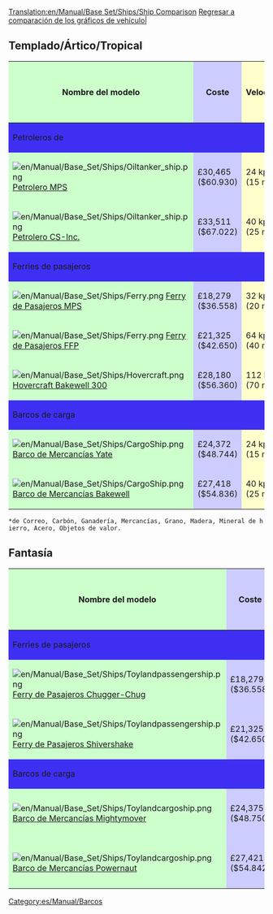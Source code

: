 [[Translation:en/Manual/Base Set/Ships/Ship Comparison]]
{{en/-right}}[[es/Manual/Base Set/Tablas comparativas de vehículos|Regresar a comparación de los gráficos de vehículo|]]

== Templado/Ártico/Tropical ==

{|border=1 style="width=100%"
!style="background: #ccffcc" |Nombre del modelo
!style="background: #ccccff" |Coste
!style="background: #ffffcc" |Velocidad
!style="background: #ccccff" |Costos de operacion / año
!style="background: #ccffcc" |Diseñado
!style="background: #ccffcc" |Esperanza de vida
!style="background: #ff9999" |Capacidad
|- 
!style="background: #3e2ff3" colspan="7" align="left"|Petroleros de
|-
|style="background: #ccffcc"|[[File:en/Manual/Base Set/Ships/Oiltanker ship.png]] [[es/Manual/Base Set/Ships/Petrolero MPS|Petrolero MPS]]
|style="background: #ccccff"|£30,465 ($60.930)
|style="background: #ffffcc"|24 kph (15 mph)
|style="background: #ccccff"|£2,296 ($4.592)
|style="background: #ccffcc"|1928
|style="background: #ccffcc"|30 años
|style="background: #ff9999"|220,000 Litros de aceite
|-
|style="background: #ccffcc"|[[File:en/Manual/Base Set/Ships/Oiltanker ship.png]]  [[es/Manual/Base Set/Ships/Petrolero CS-Inc.|Petrolero CS-Inc.]]
|style="background: #ccccff"|£33,511 ($67.022)
|style="background: #ffffcc"|40 kph (25 mph)
|style="background: #ccccff"|£2,050 ($4.100)
|style="background: #ccffcc"|1968
|style="background: #ccffcc"|30 años
|style="background: #ff9999"|350,000 Litros de aceite
|-
!colspan="7" style="background: #3e2ff3" align="left"|Ferries de pasajeros
|-
|style="background: #ccffcc"|[[File:en/Manual/Base Set/Ships/Ferry.png]]  [[es/Manual/Base Set/Ships/Ferry de Pasajeros MPS|Ferry de Pasajeros MPS]]
|style="background: #ccccff"|£18,279 ($36.558)
|style="background: #ffffcc"|32 kph (20 mph)
|style="background: #ccccff"|£1,476 ($2.952)
|style="background: #ccffcc"|1926
|style="background: #ccffcc"|30 años
|style="background: #ff9999"|100 Pasajeros
|-
|style="background: #ccffcc"|[[File:en/Manual/Base Set/Ships/Ferry.png]]  [[es/Manual/Base Set/Ships/Ferry de Pasajeros FFP|Ferry de Pasajeros FFP]]
|style="background: #ccccff"|£21,325 ($42.650)
|style="background: #ffffcc"|64 kph (40 mph)
|style="background: #ccccff"|£1,312 ($2.624)
|style="background: #ccffcc"|1971
|style="background: #ccffcc"|30 años
|style="background: #ff9999"|130 Pasajeros
|-
|style="background: #ccffcc"|[[File:en/Manual/Base Set/Ships/Hovercraft.png]]  [[es/Manual/Base Set/Ships/Hovercraft Bakewell 300|Hovercraft Bakewell 300]]
|style="background: #ccccff"|£28,180 ($56.360)
|style="background: #ffffcc"|112 kph (70 mph)
|style="background: #ccccff"|£3,117 ($6,234)
|style="background: #ccffcc"|1968
|style="background: #ccffcc"|25 años
|style="background: #ff9999"|100 Pasajeros
|-
!colspan="7" style="background: #3e2ff3" align="left"|Barcos de carga
|-
|style="background: #ccffcc"|[[File:en/Manual/Base Set/Ships/CargoShip.png]]  [[es/Manual/Base Set/Ships/Barco de Mercancías Yate|Barco de Mercancías Yate]]
|style="background: #ccccff"|£24,372 ($48.744)
|style="background: #ffffcc"|24 kph (15 mph)
|style="background: #ccccff"|£2,460 ($4.920)
|style="background: #ccffcc"|1928
|style="background: #ccffcc"|30 años
|style="background: #ff9999"|160 Unidades* 
|-
|style="background: #ccffcc"|[[File:en/Manual/Base Set/Ships/CargoShip.png]]  [[es/Manual/Base Set/Ships/Barco de Mercancías Bakewell|Barco de Mercancías Bakewell]]
|style="background: #ccccff"|£27,418 ($54.836)
|style="background: #ffffcc"|40 kph (25 mph)
|style="background: #ccccff"|£1,853 ($3.706)
|style="background: #ccffcc"|1974
|style="background: #ccffcc"|30 años
|style="background: #ff9999"|190 Unidades*
|}
 *de Correo, Carbón, Ganadería, Mercancías, Grano, Madera, Mineral de hierro, Acero, Objetos de valor.

== Fantasía ==

{|border=1 style="width=100%"
!style="background: #ccffcc" |Nombre del modelo
!style="background: #ccccff" |Coste
!style="background: #ffffcc" |Velocidad
!style="background: #ccccff" |Costos de operacion / año
!style="background: #ccffcc" |Diseñado
!style="background: #ccffcc" |Esperanza de vida
!style="background: #ff9999" |Capacidad
|-
!colspan="7" style="background: #3e2ff3" align="left"|Ferries de pasajeros
|-
|style="background: #ccffcc"|[[File:en/Manual/Base Set/Ships/Toylandpassengership.png]]  [[es/Manual/Base Set/Ships/Ferry de Pasajeros Chugger-Chug|Ferry de Pasajeros Chugger-Chug]]
|style="background: #ccccff"|£18,279 ($36.558)
|style="background: #ffffcc"|32 kph (20 mph)
|style="background: #ccccff"|£1,476 ($2,952)
|style="background: #ccffcc"|1946
|style="background: #ccffcc"|30 años
|style="background: #ff9999"|100 Pasajeros
|-
|style="background: #ccffcc"|[[File:en/Manual/Base Set/Ships/Toylandpassengership.png]]  [[es/Manual/Base Set/Ships/Ferry de Pasajeros Shivershake|Ferry de Pasajeros Shivershake]]
|style="background: #ccccff"|£21,325 ($42.650)
|style="background: #ffffcc"|64 kph (40 mph)
|style="background: #ccccff"|£1,312 ($2,624)
|style="background: #ccffcc"|1977
|style="background: #ccffcc"|30 años
|style="background: #ff9999"|130 Pasajeros
|-
!colspan="7" style="background: #3e2ff3" align="left"|Barcos de carga
|-
|style="background: #ccffcc"|[[File:en/Manual/Base Set/Ships/Toylandcargoship.png]]  [[es/Manual/Base Set/Ships/Barco de Mercancías Mightymover|Barco de Mercancías Mightymover]]
|style="background: #ccccff"|£24,375 ($48.750)
|style="background: #ffffcc"|24 kph (15 mph)
|style="background: #ccccff"|£2,460 ($4,920)
|style="background: #ccffcc"|1946
|style="background: #ccffcc"|30 años
|style="background: #ff9999"|160 Unidades de dulces
|-
|style="background: #ccffcc"|[[File:en/Manual/Base Set/Ships/Toylandcargoship.png]]  [[es/Manual/Base Set/Ships/Barco de Mercancías Powernaut|Barco de Mercancías Powernaut]]
|style="background: #ccccff"|£27,421 ($54.842)
|style="background: #ffffcc"|40 kph (25 mph)
|style="background: #ccccff"|£1,853 ($3,706)
|style="background: #ccffcc"|1982
|style="background: #ccffcc"|30 años
|style="background: #ff9999"|190 Unidades de dulces
|}

[[Category:es/Manual/Barcos]]